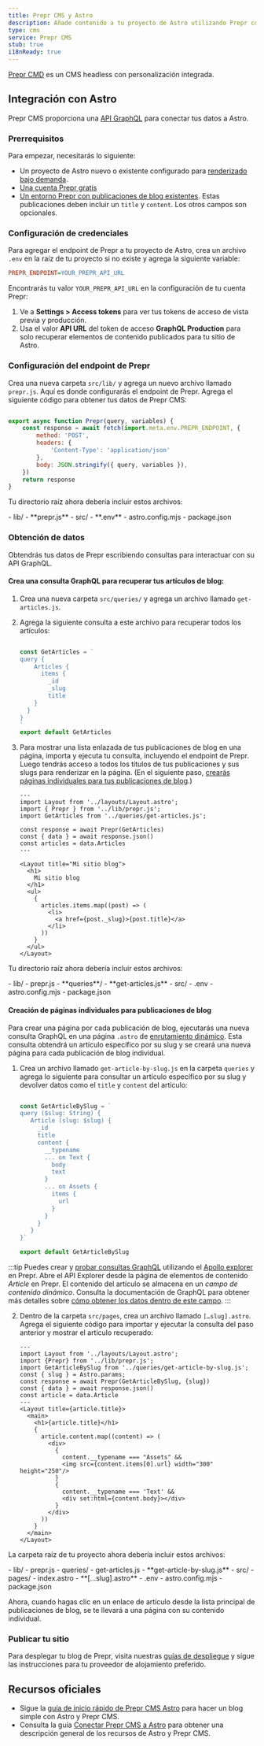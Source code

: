 ```yaml
---
title: Prepr CMS y Astro
description: Añade contenido a tu proyecto de Astro utilizando Prepr como CMS
type: cms
service: Prepr CMS
stub: true
i18nReady: true
---
```


[Prepr CMD](https://www.prepr.io/) es un CMS headless con personalización integrada.

## Integración con Astro

Prepr CMS proporciona una [API GraphQL](https://docs.prepr.io/reference/graphql/v1/overview) para conectar tus datos a Astro.

### Prerrequisitos

Para empezar, necesitarás lo siguiente:

- Un proyecto de Astro nuevo o existente configurado para [renderizado bajo demanda](/es/guides/server-side-rendering/).
- [Una cuenta Prepr gratis](https://signup.prepr.io/)
- [Un entorno Prepr con publicaciones de blog existentes](https://docs.prepr.io/account/set-up-environments#create-an-envirntonment). Estas publicaciones deben incluir un `title` y `content`. Los otros campos son opcionales.

### Configuración de credenciales

Para agregar el endpoint de Prepr a tu proyecto de Astro, crea un archivo `.env` en la raíz de tu proyecto si no existe y agrega la siguiente variable:

```ini title=".env"
PREPR_ENDPOINT=YOUR_PREPR_API_URL
```

Encontrarás tu valor `YOUR_PREPR_API_URL` en la configuración de tu cuenta Prepr:
1. Ve a  **Settings > Access tokens** para ver tus tokens de acceso de vista previa y producción.
2. Usa el valor **API URL** del token de acceso **GraphQL Production** para solo recuperar elementos de contenido publicados para tu sitio de Astro.

### Configuración del endpoint de Prepr

Crea una nueva carpeta `src/lib/` y agrega un nuevo archivo llamado `prepr.js`. Aquí es donde configurarás el endpoint de Prepr. Agrega el siguiente código para obtener tus datos de Prepr CMS:

```js title="src/lib/prepr.js"

export async function Prepr(query, variables) {
    const response = await fetch(import.meta.env.PREPR_ENDPOINT, {
        method: 'POST',
        headers: {
            'Content-Type': 'application/json'
        },
        body: JSON.stringify({ query, variables }),
    })
    return response
}
```

Tu directorio raíz ahora debería incluir estos archivos:

<FileTree title="Estructura del Proyecto">
- lib/
    - **prepr.js**
- src/
- **.env**
- astro.config.mjs
- package.json

</FileTree>

### Obtención de datos

Obtendrás tus datos de Prepr escribiendo consultas para interactuar con su API GraphQL.

#### Crea una consulta GraphQL para recuperar tus artículos de blog:
1. Crea una nueva carpeta `src/queries/` y agrega un archivo llamado `get-articles.js`.
2. Agrega la siguiente consulta a este archivo para recuperar todos los artículos:

    ```js title="src/queries/get-articles.js"

    const GetArticles = `
    query {
        Articles {
          items {
            _id
            _slug
            title
        }
      }
    }
    `
    export default GetArticles
    ```

3. Para mostrar una lista enlazada de tus publicaciones de blog en una página, importa y ejecuta tu consulta, incluyendo el endpoint de Prepr. Luego tendrás acceso a todos los títulos de tus publicaciones y sus slugs para renderizar en la página. (En el siguiente paso, [crearás páginas individuales para tus publicaciones de blog](#creación-de-páginas-individuales-para-publicaciones-de-blog).)

    ```astro title="src/pages/index.astro" ins={3-4, 6-8, 15-23}
    ---
    import Layout from '../layouts/Layout.astro';
    import { Prepr } from '../lib/prepr.js';
    import GetArticles from '../queries/get-articles.js';

    const response = await Prepr(GetArticles)
    const { data } = await response.json()
    const articles = data.Articles
    ---

    <Layout title="Mi sitio blog">
      <h1>
        Mi sitio blog
      </h1>
      <ul>
        {
          articles.items.map((post) => (
            <li>
              <a href={post._slug}>{post.title}</a>
            </li>
          ))
        }
      </ul>
    </Layout>
    ```


Tu directorio raíz ahora debería incluir estos archivos:

<FileTree title="Estructura del Proyecto">
- lib/
    - prepr.js
    - **queries**/
        - **get-articles.js**
- src/
- .env
- astro.config.mjs
- package.json
</FileTree>

#### Creación de páginas individuales para publicaciones de blog

Para crear una página por cada publicación de blog, ejecutarás una nueva consulta GraphQL en una página `.astro` de [enrutamiento dinámico](/es/guides/routing/#modo-servidor-ssr). Esta consulta obtendrá un artículo específico por su slug y se creará una nueva página para cada publicación de blog individual.

1. Crea un archivo llamado `get-article-by-slug.js` en la carpeta `queries` y agrega lo siguiente para consultar un artículo específico por su slug y devolver datos como el `title` y `content` del artículo:

    ```js title="src/lib/queries/get-article-by-slug.js"

    const GetArticleBySlug = `
    query ($slug: String) {
       Article (slug: $slug) {
         _id
         title
         content {
           __typename
           ... on Text {
             body
             text
           }
           ... on Assets {
             items {
               url
             }
           }
         }
       }
    }`

    export default GetArticleBySlug
    ```

:::tip
Puedes crear y [probar consultas GraphQL](https://docs.prepr.io/reference/graphql/v1/test-queries) utilizando el [Apollo explorer](https://studio.apollographql.com/sandbox/explorer) en Prepr. Abre el API Explorer desde la página de elementos de contenido *Article* en Prepr.
El contenido del artículo se almacena en un *campo de contenido dinámico*. Consulta la documentación de GraphQL para obtener más detalles sobre [cómo obtener los datos dentro de este campo](https://docs.prepr.io/reference/graphql/v1/schema-field-types-dynamic-content-field).
:::

2. Dentro de la carpeta `src/pages`, crea un archivo llamado `[…slug].astro`. Agrega el siguiente código para importar y ejecutar la consulta del paso anterior y mostrar el artículo recuperado:

    ```astro title="src/pages/[...slug].astro"
    ---
    import Layout from '../layouts/Layout.astro';
    import {Prepr} from '../lib/prepr.js';
    import GetArticleBySlug from '../queries/get-article-by-slug.js';
    const { slug } = Astro.params;
    const response = await Prepr(GetArticleBySlug, {slug})
    const { data } = await response.json()
    const article = data.Article
    ---
    <Layout title={article.title}>
      <main>
        <h1>{article.title}</h1>
        {
          article.content.map((content) => (
            <div>
              {
                content.__typename === "Assets" &&
                <img src={content.items[0].url} width="300" height="250"/>
              }
              {
                content.__typename === 'Text' &&
                <div set:html={content.body}></div>
              }
            </div>
          ))
        }
      </main>
    </Layout>
    ```

La carpeta raíz de tu proyecto ahora debería incluir estos archivos:

<FileTree title="Estructura del Proyecto">
- lib/
    - prepr.js
    - queries/
        - get-articles.js
        - **get-article-by-slug.js**
- src/
    - pages/
      - index.astro
      - **[…slug].astro**
- .env
- astro.config.mjs
- package.json
</FileTree>

Ahora, cuando hagas clic en un enlace de artículo desde la lista principal de publicaciones de blog, se te llevará a una página con su contenido individual.

### Publicar tu sitio

Para desplegar tu blog de Prepr, visita nuestras [guías de despliegue](/es/guides/deploy/) y sigue las instrucciones para tu proveedor de alojamiento preferido.

## Recursos oficiales

- Sigue la [guía de inicio rápido de Prepr CMS Astro](https://github.com/preprio/astro-quick-start) para hacer un blog simple con Astro y Prepr CMS.
- Consulta la guía [Conectar Prepr CMS a Astro](https://docs.prepr.io/connecting-front-end-apps/astro) para obtener una descripción general de los recursos de Astro y Prepr CMS.
